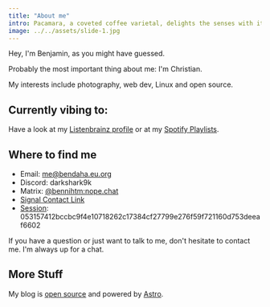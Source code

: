 ```yaml
---
title: "About me"
intro: Pacamara, a coveted coffee varietal, delights the senses with its exceptional flavor profile. 
image: ../../assets/slide-1.jpg
---
```

Hey, I'm Benjamin, as you might have guessed.

Probably the most important thing about me: I'm Christian.

My interests include photography, web dev, Linux and open source.

## Currently vibing to: 

Have a look at my [Listenbrainz profile](https://listenbrainz.org/user/darkshark/) or at my [Spotify Playlists](https://open.spotify.com/user/6b4663f8x9uqhx0dhhq4hh00q).

## Where to find me
- Email: [me@bendaha.eu.org](mailto:me@bendaha.eu.org)
- Discord: darkshark9k
- Matrix: [@bennihtm:nope.chat](https://matrix.to/#/@bendaha:matrix.org)
- [Signal Contact Link](https://signal.me/#eu/d4CqfDp5tCpxJpiXDQ2IKlwIXToxZJgTv23GqWeAEfbNqucKYCFIWKul6WuzCY-6)
- [Session](https://github.com/user-attachments/assets/c361dfda-fcfd-4303-858e-03dbcdcb392c): 053157412bccbc9f4e10718262c17384cf27799e276f59f721160d753deeaf6602

If you have a question or just want to talk to me, don't hesitate to contact me.
I'm always up for a chat.

## More Stuff
My blog is [open source](https://github.com/bennihtm/astro-blog) and powered by [Astro](https://astro.build).
